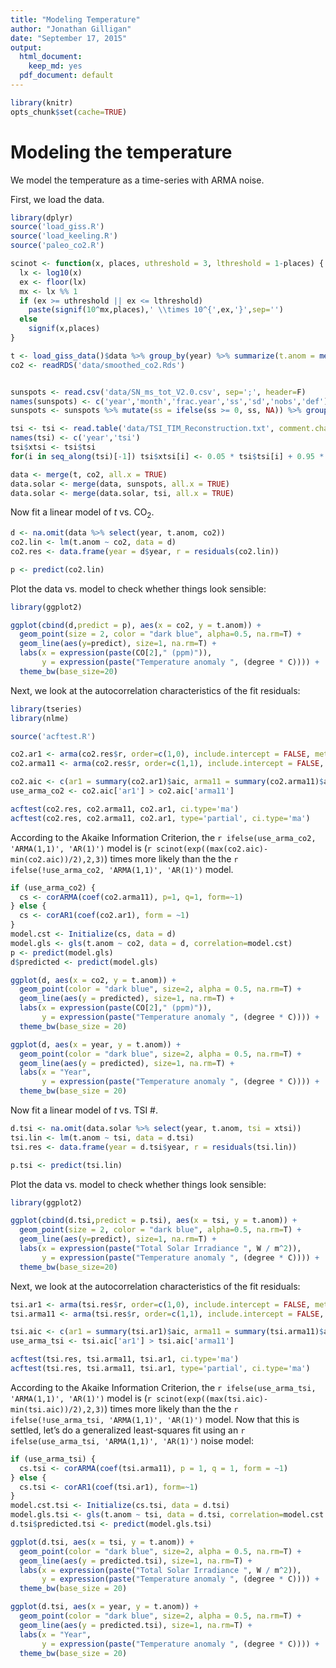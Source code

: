 ```yaml
---
title: "Modeling Temperature"
author: "Jonathan Gilligan"
date: "September 17, 2015"
output:
  html_document:
    keep_md: yes
  pdf_document: default
---
```

```r
library(knitr)
opts_chunk$set(cache=TRUE)
```
# Modeling the temperature

We model the temperature as a time-series with ARMA noise.



First, we load the data.
```r
library(dplyr)
source('load_giss.R')
source('load_keeling.R')
source('paleo_co2.R')

scinot <- function(x, places, uthreshold = 3, lthreshold = 1-places) {
  lx <- log10(x)
  ex <- floor(lx)
  mx <- lx %% 1
  if (ex >= uthreshold || ex <= lthreshold)
    paste(signif(10^mx,places),' \\times 10^{',ex,'}',sep='')
  else 
    signif(x,places)
}

t <- load_giss_data()$data %>% group_by(year) %>% summarize(t.anom = mean(t.anom)) %>% ungroup() %>% filter(!is.na(t.anom)) %>% mutate(year = year + 0.5)
co2 <- readRDS('data/smoothed_co2.Rds')


sunspots <- read.csv('data/SN_ms_tot_V2.0.csv', sep=';', header=F)
names(sunspots) <- c('year','month','frac.year','ss','sd','nobs','def')
sunspots <- sunspots %>% mutate(ss = ifelse(ss >= 0, ss, NA)) %>% group_by(year) %>% summarize(ss = mean(ss)) %>% ungroup() %>% filter(! is.na(ss)) %>% mutate(year = year + 0.5)

tsi <- tsi <- read.table('data/TSI_TIM_Reconstruction.txt', comment.char = ';')
names(tsi) <- c('year','tsi')
tsi$xtsi <- tsi$tsi
for(i in seq_along(tsi)[-1]) tsi$xtsi[i] <- 0.05 * tsi$tsi[i] + 0.95 * tsi$xtsi[i-1]

data <- merge(t, co2, all.x = TRUE)
data.solar <- merge(data, sunspots, all.x = TRUE)
data.solar <- merge(data.solar, tsi, all.x = TRUE)
```

Now fit a linear model of $t$ vs. $\mathrm{CO}_2$.
```r
d <- na.omit(data %>% select(year, t.anom, co2))
co2.lin <- lm(t.anom ~ co2, data = d)
co2.res <- data.frame(year = d$year, r = residuals(co2.lin))

p <- predict(co2.lin)
```

Plot the data vs. model to check whether things look sensible:
```r
library(ggplot2)

ggplot(cbind(d,predict = p), aes(x = co2, y = t.anom)) + 
  geom_point(size = 2, color = "dark blue", alpha=0.5, na.rm=T) + 
  geom_line(aes(y=predict), size=1, na.rm=T) +
  labs(x = expression(paste(CO[2]," (ppm)")), 
       y = expression(paste("Temperature anomaly ", (degree * C)))) +
  theme_bw(base_size=20)

```

Next, we look at the autocorrelation characteristics of the fit residuals:
```r
library(tseries)
library(nlme)

source('acftest.R')

co2.ar1 <- arma(co2.res$r, order=c(1,0), include.intercept = FALSE, method="BFGS")
co2.arma11 <- arma(co2.res$r, order=c(1,1), include.intercept = FALSE, method="BFGS")

co2.aic <- c(ar1 = summary(co2.ar1)$aic, arma11 = summary(co2.arma11)$aic)
use_arma_co2 <- co2.aic['ar1'] > co2.aic['arma11']

acftest(co2.res, co2.arma11, co2.ar1, ci.type='ma')
acftest(co2.res, co2.arma11, co2.ar1, type='partial', ci.type='ma')
```

According to the Akaike Information Criterion, the `r ifelse(use_arma_co2, 'ARMA(1,1)', 'AR(1)')` model is \(`r scinot(exp((max(co2.aic)-min(co2.aic))/2),2,3)`\) times more likely than the the `r ifelse(!use_arma_co2, 'ARMA(1,1)', 'AR(1)')` model. 
```r
if (use_arma_co2) {
  cs <- corARMA(coef(co2.arma11), p=1, q=1, form=~1)
} else {
  cs <- corAR1(coef(co2.ar1), form = ~1)
}
model.cst <- Initialize(cs, data = d)
model.gls <- gls(t.anom ~ co2, data = d, correlation=model.cst)
p <- predict(model.gls)
d$predicted <- predict(model.gls)
```
```r
ggplot(d, aes(x = co2, y = t.anom)) + 
  geom_point(color = "dark blue", size=2, alpha = 0.5, na.rm=T) +
  geom_line(aes(y = predicted), size=1, na.rm=T) + 
  labs(x = expression(paste(CO[2]," (ppm)")), 
       y = expression(paste("Temperature anomaly ", (degree * C)))) +
  theme_bw(base_size = 20)

ggplot(d, aes(x = year, y = t.anom)) + 
  geom_point(color = "dark blue", size=2, alpha = 0.5, na.rm=T) +
  geom_line(aes(y = predicted), size=1, na.rm=T) + 
  labs(x = "Year",
       y = expression(paste("Temperature anomaly ", (degree * C)))) +
  theme_bw(base_size = 20)
```

Now fit a linear model of $t$ vs. TSI #.
```r
d.tsi <- na.omit(data.solar %>% select(year, t.anom, tsi = xtsi))
tsi.lin <- lm(t.anom ~ tsi, data = d.tsi)
tsi.res <- data.frame(year = d.tsi$year, r = residuals(tsi.lin))

p.tsi <- predict(tsi.lin)
```

Plot the data vs. model to check whether things look sensible:
```r
library(ggplot2)

ggplot(cbind(d.tsi,predict = p.tsi), aes(x = tsi, y = t.anom)) + 
  geom_point(size = 2, color = "dark blue", alpha=0.5, na.rm=T) + 
  geom_line(aes(y=predict), size=1, na.rm=T) +
  labs(x = expression(paste("Total Solar Irradiance ", W / m^2)),
       y = expression(paste("Temperature anomaly ", (degree * C)))) +
  theme_bw(base_size=20)

```

Next, we look at the autocorrelation characteristics of the fit residuals:
```r

tsi.ar1 <- arma(tsi.res$r, order=c(1,0), include.intercept = FALSE, method="BFGS")
tsi.arma11 <- arma(tsi.res$r, order=c(1,1), include.intercept = FALSE, method="BFGS")

tsi.aic <- c(ar1 = summary(tsi.ar1)$aic, arma11 = summary(tsi.arma11)$aic)
use_arma_tsi <- tsi.aic['ar1'] > tsi.aic['arma11']

acftest(tsi.res, tsi.arma11, tsi.ar1, ci.type='ma')
acftest(tsi.res, tsi.arma11, tsi.ar1, type='partial', ci.type='ma')
```

According to the Akaike Information Criterion, the `r ifelse(use_arma_tsi, 'ARMA(1,1)', 'AR(1)')` model is \(`r scinot(exp((max(tsi.aic)-min(tsi.aic))/2),2,3)`\) times more likely than the the `r ifelse(!use_arma_tsi, 'ARMA(1,1)', 'AR(1)')` model. 
Now that this is settled, let's do a generalized least-squares fit using an `r ifelse(use_arma_tsi, 'ARMA(1,1)', 'AR(1)')` noise model:
```r
if (use_arma_tsi) {
  cs.tsi <- corARMA(coef(tsi.arma11), p = 1, q = 1, form = ~1)
} else {
  cs.tsi <- corAR1(coef(tsi.ar1), form=~1)
}
model.cst.tsi <- Initialize(cs.tsi, data = d.tsi)
model.gls.tsi <- gls(t.anom ~ tsi, data = d.tsi, correlation=model.cst.tsi)
d.tsi$predicted.tsi <- predict(model.gls.tsi)
```
```r
ggplot(d.tsi, aes(x = tsi, y = t.anom)) + 
  geom_point(color = "dark blue", size=2, alpha = 0.5, na.rm=T) +
  geom_line(aes(y = predicted.tsi), size=1, na.rm=T) + 
  labs(x = expression(paste("Total Solar Irradiance ", W / m^2)),
       y = expression(paste("Temperature anomaly ", (degree * C)))) +
  theme_bw(base_size = 20)

ggplot(d.tsi, aes(x = year, y = t.anom)) + 
  geom_point(color = "dark blue", size=2, alpha = 0.5, na.rm=T) +
  geom_line(aes(y = predicted.tsi), size=1, na.rm=T) + 
  labs(x = "Year",
       y = expression(paste("Temperature anomaly ", (degree * C)))) +
  theme_bw(base_size = 20)
```
